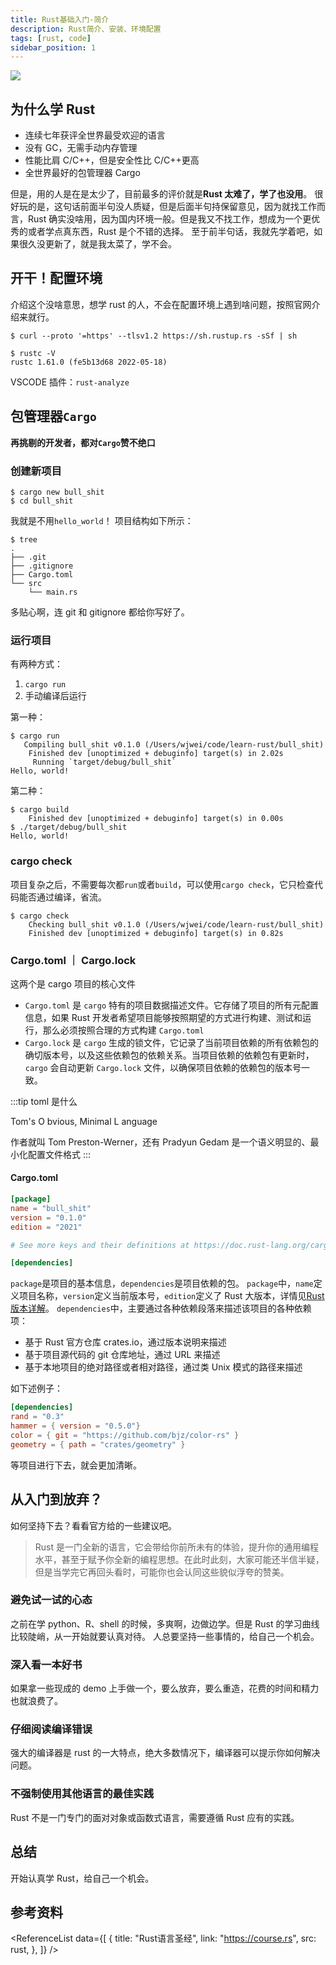 ```yaml
---
title: Rust基础入门-简介
description: Rust简介、安装、环境配置
tags: [rust, code]
sidebar_position: 1
---
```



<img
  className="Badges"
  src="https://img.shields.io/badge/Author-WenjieWei-ff69b4?style=for-the-badge&logo=appveyor"
/>

## 为什么学 Rust

- 连续七年获评全世界最受欢迎的语言
- 没有 GC，无需手动内存管理
- 性能比肩 C/C++，但是安全性比 C/C++更高
- 全世界最好的包管理器 Cargo

但是，用的人是在是太少了，目前最多的评价就是**Rust 太难了，学了也没用**。
很好玩的是，这句话前面半句没人质疑，但是后面半句持保留意见，因为就找工作而言，Rust 确实没啥用，因为国内环境一般。但是我又不找工作，想成为一个更优秀的或者学点真东西，Rust 是个不错的选择。
至于前半句话，我就先学着吧，如果很久没更新了，就是我太菜了，学不会。

## 开干！配置环境

介绍这个没啥意思，想学 rust 的人，不会在配置环境上遇到啥问题，按照官网介绍来就行。

```shell
$ curl --proto '=https' --tlsv1.2 https://sh.rustup.rs -sSf | sh
```

```shell
$ rustc -V
rustc 1.61.0 (fe5b13d68 2022-05-18)
```

VSCODE 插件：`rust-analyze`

## 包管理器`Cargo`

**再挑剔的开发者，都对`Cargo`赞不绝口**

### 创建新项目

```shell
$ cargo new bull_shit
$ cd bull_shit
```

我就是不用`hello_world`！
项目结构如下所示：

```shell
$ tree
.
├── .git
├── .gitignore
├── Cargo.toml
└── src
    └── main.rs

```

多贴心啊，连 git 和 gitignore 都给你写好了。

### 运行项目

有两种方式：

1. `cargo run`
2. 手动编译后运行

第一种：

```shell
$ cargo run
   Compiling bull_shit v0.1.0 (/Users/wjwei/code/learn-rust/bull_shit)
    Finished dev [unoptimized + debuginfo] target(s) in 2.02s
     Running `target/debug/bull_shit`
Hello, world!
```

第二种：

```shell
$ cargo build
    Finished dev [unoptimized + debuginfo] target(s) in 0.00s
$ ./target/debug/bull_shit
Hello, world!
```

### cargo check

项目复杂之后，不需要每次都`run`或者`build`，可以使用`cargo check`，它只检查代码能否通过编译，省流。

```shell
$ cargo check
    Checking bull_shit v0.1.0 (/Users/wjwei/code/learn-rust/bull_shit)
    Finished dev [unoptimized + debuginfo] target(s) in 0.82s
```

### Cargo.toml ｜ Cargo.lock

这两个是 cargo 项目的核心文件

- `Cargo.toml` 是 `cargo` 特有的项目数据描述文件。它存储了项目的所有元配置信息，如果 Rust 开发者希望项目能够按照期望的方式进行构建、测试和运行，那么必须按照合理的方式构建 `Cargo.toml`
- `Cargo.lock` 是 `cargo` 生成的锁文件，它记录了当前项目依赖的所有依赖包的确切版本号，以及这些依赖包的依赖关系。当项目依赖的依赖包有更新时，`cargo` 会自动更新 `Cargo.lock` 文件，以确保项目依赖的依赖包的版本号一致。

:::tip toml 是什么

<highlight color="#25c2a0">T</highlight>om's <highlight color="#25c2a0">
  O
</highlight>bvious, <highlight color="#25c2a0">M</highlight>inimal <highlight color="#25c2a0">
  L
</highlight>anguage

作者就叫 Tom Preston-Werner，还有 Pradyun Gedam
是一个语义明显的、最小化配置文件格式
:::

#### Cargo.toml

```toml
[package]
name = "bull_shit"
version = "0.1.0"
edition = "2021"

# See more keys and their definitions at https://doc.rust-lang.org/cargo/reference/manifest.html

[dependencies]
```

`package`是项目的基本信息，`dependencies`是项目依赖的包。
`package`中，`name`定义项目名称，`version`定义当前版本号，`edition`定义了 Rust 大版本，详情见[Rust 版本详解](https://course.rs/appendix/rust-version.html)。
`dependencies`中，主要通过各种依赖段落来描述该项目的各种依赖项：

- 基于 Rust 官方仓库 crates.io，通过版本说明来描述
- 基于项目源代码的 git 仓库地址，通过 URL 来描述
- 基于本地项目的绝对路径或者相对路径，通过类 Unix 模式的路径来描述

如下述例子：

```toml
[dependencies]
rand = "0.3"
hammer = { version = "0.5.0"}
color = { git = "https://github.com/bjz/color-rs" }
geometry = { path = "crates/geometry" }
```

等项目进行下去，就会更加清晰。

## 从入门到放弃？

如何坚持下去？看看官方给的一些建议吧。

> Rust 是一门全新的语言，它会带给你前所未有的体验，提升你的通用编程水平，甚至于赋予你全新的编程思想。在此时此刻，大家可能还半信半疑，但是当学完它再回头看时，可能你也会认同这些貌似浮夸的赞美。

### 避免试一试的心态

之前在学 python、R、shell 的时候，多爽啊，边做边学。但是 Rust 的学习曲线比较陡峭，从一开始就要认真对待。
人总要坚持一些事情的，给自己一个机会。

### 深入看一本好书

如果拿一些现成的 demo 上手做一个，要么放弃，要么重造，花费的时间和精力也就浪费了。

### 仔细阅读编译错误

强大的编译器是 rust 的一大特点，绝大多数情况下，编译器可以提示你如何解决问题。

### 不强制使用其他语言的最佳实践

Rust 不是一门专门的面对对象或函数式语言，需要遵循 Rust 应有的实践。

## 总结

开始认真学 Rust，给自己一个机会。

## 参考资料

<ReferenceList
  data={[
    {
      title: "Rust语言圣经",
      link: "https://course.rs",
      src: rust,
    },
  ]}
/>
